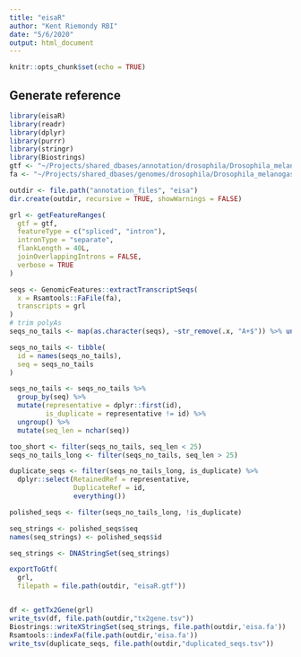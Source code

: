 ```yaml
---
title: "eisaR"
author: "Kent Riemondy RBI"
date: "5/6/2020"
output: html_document
---
```


```r
knitr::opts_chunk$set(echo = TRUE)
```

## Generate reference

```r
library(eisaR)
library(readr)
library(dplyr)
library(purrr)
library(stringr)
library(Biostrings)
gtf <- "~/Projects/shared_dbases/annotation/drosophila/Drosophila_melanogaster.BDGP6.84.gtf"
fa <- "~/Projects/shared_dbases/genomes/drosophila/Drosophila_melanogaster.BDGP6.dna.toplevel.fa"

outdir <- file.path("annotation_files", "eisa")
dir.create(outdir, recursive = TRUE, showWarnings = FALSE)

grl <- getFeatureRanges(
  gtf = gtf,
  featureType = c("spliced", "intron"), 
  intronType = "separate", 
  flankLength = 40L, 
  joinOverlappingIntrons = FALSE, 
  verbose = TRUE
)

seqs <- GenomicFeatures::extractTranscriptSeqs(
  x = Rsamtools::FaFile(fa), 
  transcripts = grl
)
# trim polyAs 
seqs_no_tails <- map(as.character(seqs), ~str_remove(.x, "A+$")) %>% unlist()

seqs_no_tails <- tibble(
  id = names(seqs_no_tails),
  seq = seqs_no_tails
)

seqs_no_tails <- seqs_no_tails %>%
  group_by(seq) %>%
  mutate(representative = dplyr::first(id), 
         is_duplicate = representative != id) %>% 
  ungroup() %>% 
  mutate(seq_len = nchar(seq))

too_short <- filter(seqs_no_tails, seq_len < 25)
seqs_no_tails_long <- filter(seqs_no_tails, seq_len > 25)

duplicate_seqs <- filter(seqs_no_tails_long, is_duplicate) %>% 
  dplyr::select(RetainedRef = representative,
                DuplicateRef = id,
                everything())

polished_seqs <- filter(seqs_no_tails_long, !is_duplicate) 

seq_strings <- polished_seqs$seq
names(seq_strings) <- polished_seqs$id

seq_strings <- DNAStringSet(seq_strings)

exportToGtf(
  grl, 
  filepath = file.path(outdir, "eisaR.gtf"))


df <- getTx2Gene(grl)
write_tsv(df, file.path(outdir,"tx2gene.tsv"))
Biostrings::writeXStringSet(seq_strings, file.path(outdir,'eisa.fa'))
Rsamtools::indexFa(file.path(outdir,'eisa.fa'))
write_tsv(duplicate_seqs, file.path(outdir,"duplicated_seqs.tsv"))
```